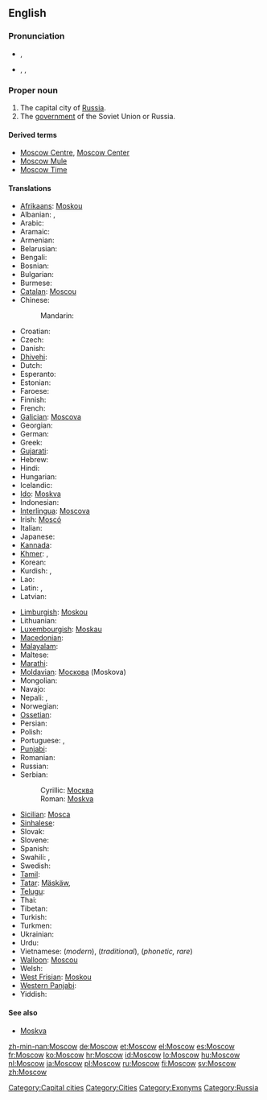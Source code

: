 ==English==
{{wikipedia}}

===Pronunciation===
* {{a|RP}} {{IPA|/ˈmɒskəʊ/}}, {{SAMPA|/"mQsk@U/}}
* {{a|US}} {{enPR|mäsʹkou|mäsʹkō}}, {{IPA|/ˈmɑskaʊ/|/ˈmɑskoʊ/}}, {{SAMPA|/"mQskaU/|/"mQskoU/}}

===Proper noun===
{{en-proper noun}}

# The capital city of [[Russia]].
# The [[government]] of the Soviet Union or Russia.

====Derived terms====
* [[Moscow Centre]], [[Moscow Center]]
* [[Moscow Mule]]
* [[Moscow Time]]

====Translations====
{{trans-top|Capital city of Russia}}
* [[Afrikaans]]: [[Moskou]]
* Albanian: {{qualifier|definite}} {{t-|sq|Moska|xs=Albanian}}, {{qualifier|indefinite}} {{t-|sq|Moskë|xs=Albanian}}
* Arabic: {{t-|ar|موسكو|m|tr=moskū, moskō}}
* Aramaic: {{tø|arc|ܡܘܣܩܒܐ|sc=Hebr}}
* Armenian: {{t-|hy|Մոսկվա|tr=Moskva}}
* Belarusian: {{t-|be|Масква|f|tr=Maskvá|xs=Belarusian}}
* Bengali: {{t-|bn|মস্কো|tr=maskō|sc=Beng|xs=Bengali}}
* Bosnian: {{t-|bs|Moskva|f}}
* Bulgarian: {{t-|bg|Москва|f|tr=Moskva}}
* Burmese: {{t|my|မော်စကို|sc=Mymr|xs=Burmese}}
* [[Catalan]]: [[Moscou]] {{f}}
* Chinese:
*: Mandarin: {{t-|cmn|莫斯科|tr=Mòsīkē|sc=Hani}}
* Croatian: {{t+|hr|Moskva|f}}
* Czech: {{t-|cs|Moskva|f}}
* Danish: {{t-|da|Moskva}}
* [[Dhivehi]]: {{t|dv|މޮސްކޯ|sc=Thaa|xs=Dhivehi}}
* Dutch: {{t-|nl|Moskou|n}}
* Esperanto: {{t-|eo|Moskvo|xs=Esperanto}}
* Estonian: {{t+|et|Moskva}}
* Faroese: {{t-|fo|Moskva|xs=Faroese}}
* Finnish: {{t+|fi|Moskova}}
* French: {{t+|fr|Moscou|f}}
* [[Galician]]: [[Moscova]] {{f}}
* Georgian: {{t-|ka|მოსკოვი|tr=moskovi|sc=Geor|xs=Georgian}}
* German: {{t+|de|Moskau|n}}
* Greek: {{t+|el|Μόσχα|f|tr=móskha}}
* [[Gujarati]]: {{t|gu|મૌસ્કો|sc=Gujr|xs=Gujarati}}
* Hebrew: {{t-|he|מוסקבה|f|tr=Moskvá}}
* Hindi: {{t-|hi|मास्को|m|tr=Māsko|xs=Hindi}}
* Hungarian: {{t+|hu|Moszkva}}
* Icelandic: {{t+|is|Moskva|f}}
* [[Ido]]: [[Moskva]]
* Indonesian: {{t-|id|Moskwa|xs=Indonesian}}
* [[Interlingua]]: [[Moscova]]
* Irish: [[Moscó]]
* Italian: {{t+|it|Mosca|f}}
* Japanese: {{t+|ja|モスクワ|tr=Mosukuwa}}
* [[Kannada]]: {{t|kn|ಮಾಸ್ಕೋ|tr=Māskō|sc=Knda|xs=Kannada}}
* [[Khmer]]: {{t|km|រដ្ឋរុស្ស៊ី|sc=Khmr|xs=Khmer}}, {{t|km|មូស្គូ|tr=mūskū|sc=Khmr|xs=Khmer}}
* Korean: {{t+|ko|모스크바|tr=Moseukeuba|sc=Hang}}
* Kurdish: {{t+|ku|Mosko}}, {{t|ku|مۆسکۆ|tr=Mosko|sc=ku-Arab}}
* Lao: {{t|lo|ມົດສະກູ|tr=môtsakū|sc=Laoo|xs=Lao}}
* Latin: {{t|la|Muscovia|f}}, {{t|la|Moscua|f}}
* Latvian: {{t-|lv|Maskava|f|xs=Latvian}}
{{trans-mid}}
* [[Limburgish]]: [[Moskou]] {{n}}
* Lithuanian: {{t-|lt|Maskva|f|xs=Lithuanian}}
* [[Luxembourgish]]: [[Moskau]]
* [[Macedonian]]: {{t-|mk|Москва|f|tr=Móskva}}
* [[Malayalam]]: {{t|ml|മോസ്കോ|tr=Mōskō|sc=Mlym|xs=Malayalam}}
* Maltese: {{t-|mt|Moska|xs=Maltese}}
* [[Marathi]]: {{t|mr|मॉस्को|sc=Deva|xs=Marathi}}
* [[Moldavian]]: [[Москова]] (Moskova) {{f}}
* Mongolian: {{t-|mn|Москва|tr=Moskva|sc=Cyrl|xs=Mongolian}}
* Navajo: {{tø|nv|Móskow}}
* Nepali: {{t-|ne|मास्को|tr=māsko|sc=Deva|xs=Nepali}}, {{t|ne|मस्को|tr=masko|sc=Deva|xs=Nepali}}
* Norwegian: {{t+|no|Moskva}}
* [[Ossetian]]: {{tø|os|Мӕскуы|tr=Mäskuy|sc=Cyrl}}
* Persian: {{t-|fa|مسکو|tr=Mosku|xs=Persian}}
* Polish: {{t+|pl|Moskwa|f}}
* Portuguese: {{t+|pt|Moscou|f}}, {{t+|pt|Moscovo|f}}
* [[Punjabi]]: {{t|pa|ਮੌਸਕੋ|sc=Guru|xs=Punjabi}}
* Romanian: {{t+|ro|Moscova|f}}
* Russian: {{t+|ru|Москва|f|tr=Moskvá}}
* Serbian:
*: Cyrillic: [[Москва#Serbian|Москва]] {{f}}
*: Roman: [[Moskva#Serbian|Moskva]]  {{f}}
* [[Sicilian]]: [[Mosca]] {{f}}
* [[Sinhalese]]: {{t-|si|මොස්කව්|tr=moskaʋ|sc=Sinh|xs=Sinhalese}}
* Slovak: {{t-|sk|Moskva|f}}
* Slovene: {{t+|sl|Moskva|f}}
* Spanish: {{t+|es|Moscú|m}}
* Swahili: {{t|sw|Misko|xs=Swahili}}, {{t-|sw|Moscow|xs=Swahili}}
* Swedish: {{t+|sv|Moskva}}
* [[Tamil]]: {{t|ta|மாஸ்கோ|xs=Tamil}}
* [[Tatar]]: [[Mäskäw]], {{t-|tt|Мәскәү|tr=Mäskäü|sc=Cyrl|xs=Tatar}}
* [[Telugu]]: {{t|te|మాస్కో|tr=Māskō}}
* Thai: {{t-|th|มอสโก|tr=môtgoh}}
* Tibetan: {{tø|bo|མོ་སི་ཁོ།|sc=Tibt|xs=Tibetan}}
* Turkish: {{t+|tr|Moskova}}
* Turkmen: {{t-|tk|Moskwa|xs=Turkmen}}
* Ukrainian: {{t-|uk|Москва|f|tr=Moskvá|xs=Ukrainian}}
* Urdu: {{t-|ur|ماسکو|m|tr=Māsko|xs=Urdu}}
* Vietnamese: {{t-|vi|Moskva|xs=Vietnamese}} (''modern''), {{t-|vi|Mạc Tư Khoa|xs=Vietnamese}} (''traditional''), {{t-|vi|Mát-xcơ-va|xs=Vietnamese}} (''phonetic, rare'')
* [[Walloon]]: [[Moscou]]
* Welsh: {{t-|cy|Moskva|f|xs=Welsh}}
* [[West Frisian]]: [[Moskou]] {{n}}
* [[Western Panjabi]]: {{tø|pnb|ماسکو}}
* Yiddish: {{t|yi|מאסקװע|alt=מאָסקװע|tr=Moskve|xs=Yiddish}}
{{trans-bottom}}

====See also====
* [[Moskva#English|Moskva]]

[[Category:Capital cities]]
[[Category:Cities]]
[[Category:Exonyms]]
[[Category:Russia]]

[[zh-min-nan:Moscow]]
[[de:Moscow]]
[[et:Moscow]]
[[el:Moscow]]
[[es:Moscow]]
[[fr:Moscow]]
[[ko:Moscow]]
[[hr:Moscow]]
[[id:Moscow]]
[[lo:Moscow]]
[[hu:Moscow]]
[[nl:Moscow]]
[[ja:Moscow]]
[[pl:Moscow]]
[[ru:Moscow]]
[[fi:Moscow]]
[[sv:Moscow]]
[[zh:Moscow]]